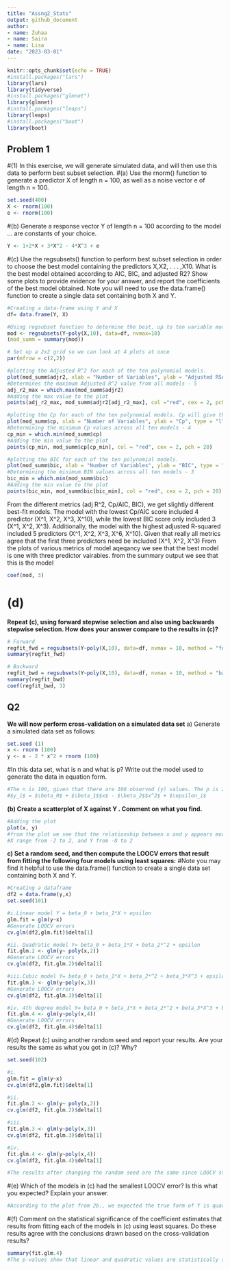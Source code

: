 ```yaml
---
title: "Assng2_Stats"
output: github_document
author:
- name: Zuhaa 
- name: Saira 
- name: Lisa
date: "2023-03-01"
---
```

```r
knitr::opts_chunk$set(echo = TRUE)
#install.packages("lars")
library(lars)
library(tidyverse)
#install.packages("glmnet")
library(glmnet)
#install.packages("leaps")
library(leaps)
#install.packages("boot")
library(boot)
```

## Problem 1 
#(1) In this exercise, we will generate simulated data, and will then use this data to perform best subset selection.
#(a) Use the rnorm() function to generate a predictor X of length n = 100, as well as a noise vector e of length n = 100.
```r
set.seed(400)
X <- rnorm(100)
e <- rnorm(100)

```

#(b) Generate a response vector Y of length n = 100 according to the model ... are constants of your choice.
```r
Y <- 1+2*X + 3*X^2 - 4*X^3 + e
```

#(c) Use the regsubsets() function to perform best subset selection in order to choose the best model containing the predictors X,X2, . . . ,X10. What is the best model obtained according to AIC, BIC, and adjusted R2? Show some plots to provide evidence for your answer, and report the coefficients of the best model obtained. Note you will need to use the data.frame() function to create a single data set containing both X and Y.

```r
#Creating a data-frame using Y and X
df= data.frame(Y, X)

#Using regsubset function to determine the best, up to ten variable models
mod <- regsubsets(Y~poly(X,10), data=df, nvmax=10) 
(mod_summ = summary(mod))

# Set up a 2x2 grid so we can look at 4 plots at once
par(mfrow = c(2,2))

#plotting the Adjusted R^2 for each of the ten polynomial models.
plot(mod_summ$adjr2, xlab = "Number of Variables", ylab = "Adjusted RSq", type = "l")
#Determines the maximum Adjusted R^2 value from all models - 5 
adj_r2_max = which.max(mod_summ$adjr2)
#Adding the max value to the plot
points(adj_r2_max, mod_summ$adjr2[adj_r2_max], col ="red", cex = 2, pch = 20)

#plotting the Cp for each of the ten polynomial models. Cp will give the same reuslts as the AIC value.
plot(mod_summ$cp, xlab = "Number of Variables", ylab = "Cp", type = "l")
#Determining the minimum Cp values across all ten models - 4
cp_min = which.min(mod_summ$cp) 
#Adding the min value to the plot
points(cp_min, mod_summ$cp[cp_min], col = "red", cex = 2, pch = 20)

#plotting the BIC for each of the ten polynomial models.
plot(mod_summ$bic, xlab = "Number of Variables", ylab = "BIC", type = "l")
#Determining the minimum BIN values across all ten models - 3
bic_min = which.min(mod_summ$bic)
#Adding the min value to the plot
points(bic_min, mod_summ$bic[bic_min], col = "red", cex = 2, pch = 20)

```

From the different metrics (adj R^2, Cp/AIC, BIC), we get slightly different best-fit models. The model with the lowest Cp/AIC score included 4 predictor (X^1, X^2, X^3, X^10), while the lowest BIC score only included 3 (X^1, X^2, X^3). Additionally, the model with the highest adjusted R-squared included 5 predictors (X^1, X^2, X^3, X^6, X^10).
Given that really all metrics agree that the first three predictors need be included (X^1, X^2, X^3)
From the plots of various metrics of model aqeqancy we see that the best model is one with three predictor vairables. from the summary output we see that this is the model 

```r
coef(mod, 3)
```

# (d) 

**Repeat (c), using forward stepwise selection and also using backwards stepwise selection. How does your answer compare to the results in (c)?**


```r
# Forward
regfit_fwd = regsubsets(Y~poly(X,10), data=df, nvmax = 10, method = "forward")
summary(regfit_fwd)
```


```r
# Backward
regfit_bwd = regsubsets(Y~poly(X,10), data=df, nvmax = 10, method = "backward")
summary(regfit_bwd)
coef(regfit_bwd, 3)
```



## Q2 

**We will now perform cross-validation on a simulated data set**
a) Generate a simulated data set as follows: 

```r
set.seed (1)
x <- rnorm (100)
y <- x - 2 * x^2 + rnorm (100)
```

#In this data set, what is n and what is p? Write out the model used to generate the data in equation form.
```r
#The n is 100, given that there are 100 observed (y) values. The p is 2 since there is only one predictor variable (x).
#$y_i$ = $\beta_0$ + $\beta_1$$x$ - $\beta_2$$x^2$ + $\epsilon_i$

```

**(b) Create a scatterplot of X against Y . Comment on what you find.**


```r
#Adding the plot
plot(x, y)
#from the plot we see that the relationship between x and y appears more quadratic then linear. 
#X range from -2 to 2, and Y from -8 to 2 

```

**c) Set a random seed, and then compute the LOOCV errors that result from fitting the following four models using least squares:**
#Note you may find it helpful to use the data.frame() function to create a single data set containing both X and Y.

```r
#Creating a dataframe
df2 = data.frame(y,x)
set.seed(101)

#i.Linear model Y = beta_0 + beta_1*X + epsilon 
glm.fit = glm(y~x)
#Generate LOOCV errors
cv.glm(df2,glm.fit)$delta[1]

#ii. Quadratic model Y= beta_0 + beta_1*X + beta_2*^2 + epsilon 
fit.glm.2 <- glm(y~ poly(x,2))
#Generate LOOCV errors
cv.glm(df2, fit.glm.2)$delta[1]

#iii.Cubic model Y= beta_0 + beta_1*X + beta_2*^2 + beta_3*X^3 + epsilon 
fit.glm.3 <- glm(y~poly(x,3))
#Generate LOOCV errors
cv.glm(df2, fit.glm.3)$delta[1]

#iv. 4th degree model Y= beta_0 + beta_1*X + beta_2*^2 + beta_3*X^3 + beta_4*X^4 + epsilon 
fit.glm.4 <- glm(y~poly(x,4))
#Generate LOOCV errors
cv.glm(df2, fit.glm.4)$delta[1]

```

#(d) Repeat (c) using another random seed and report your results. Are your results the same as what you got in (c)? Why?
```r
set.seed(102)

#i.
glm.fit = glm(y~x)
cv.glm(df2,glm.fit)$delta[1]

#ii.
fit.glm.2 <- glm(y~ poly(x,2))
cv.glm(df2, fit.glm.2)$delta[1]

#iii.
fit.glm.3 <- glm(y~poly(x,3))
cv.glm(df2, fit.glm.3)$delta[1]

#iv.
fit.glm.4 <- glm(y~poly(x,4))
cv.glm(df2, fit.glm.4)$delta[1]

#The results after changing the random seed are the same since LOOCV still evaluated all n folds containing a single observation regardless of the seed.
```

#(e) Which of the models in (c) had the smallest LOOCV error? Is this what you expected? Explain your answer.
```r
#According to the plot from 2b., we expected the true form of Y is quadratic. Therefore, it is expected that the lowest LOOCV test error rate is the quadratic polynomial. 
```

#(f) Comment on the statistical significance of the coefficient estimates that results from fitting each of the models in (c) using least squares. Do these results agree with the conclusions drawn based on the cross-validation results?
```r
summary(fit.glm.4)
#The p-values show that linear and quadratic values are statistically significant while cubic and 4th degree values are not. This result is consistent with the cross validation results above. 
```

